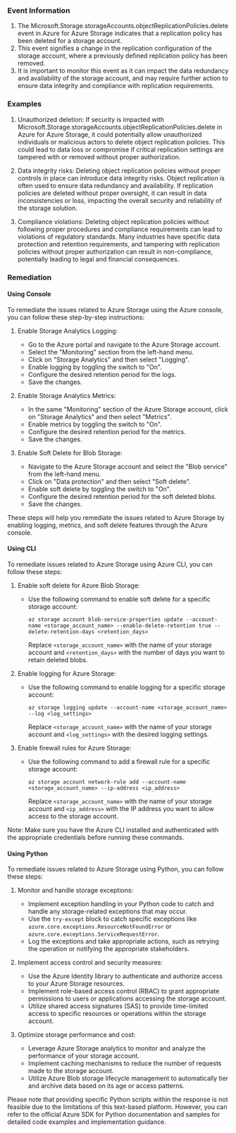 
### Event Information

1. The Microsoft.Storage.storageAccounts.objectReplicationPolicies.delete event in Azure for Azure Storage indicates that a replication policy has been deleted for a storage account.
2. This event signifies a change in the replication configuration of the storage account, where a previously defined replication policy has been removed.
3. It is important to monitor this event as it can impact the data redundancy and availability of the storage account, and may require further action to ensure data integrity and compliance with replication requirements.


### Examples

1. Unauthorized deletion: If security is impacted with Microsoft.Storage.storageAccounts.objectReplicationPolicies.delete in Azure for Azure Storage, it could potentially allow unauthorized individuals or malicious actors to delete object replication policies. This could lead to data loss or compromise if critical replication settings are tampered with or removed without proper authorization.

2. Data integrity risks: Deleting object replication policies without proper controls in place can introduce data integrity risks. Object replication is often used to ensure data redundancy and availability. If replication policies are deleted without proper oversight, it can result in data inconsistencies or loss, impacting the overall security and reliability of the storage solution.

3. Compliance violations: Deleting object replication policies without following proper procedures and compliance requirements can lead to violations of regulatory standards. Many industries have specific data protection and retention requirements, and tampering with replication policies without proper authorization can result in non-compliance, potentially leading to legal and financial consequences.

### Remediation

#### Using Console

To remediate the issues related to Azure Storage using the Azure console, you can follow these step-by-step instructions:

1. Enable Storage Analytics Logging:
   - Go to the Azure portal and navigate to the Azure Storage account.
   - Select the "Monitoring" section from the left-hand menu.
   - Click on "Storage Analytics" and then select "Logging".
   - Enable logging by toggling the switch to "On".
   - Configure the desired retention period for the logs.
   - Save the changes.

2. Enable Storage Analytics Metrics:
   - In the same "Monitoring" section of the Azure Storage account, click on "Storage Analytics" and then select "Metrics".
   - Enable metrics by toggling the switch to "On".
   - Configure the desired retention period for the metrics.
   - Save the changes.

3. Enable Soft Delete for Blob Storage:
   - Navigate to the Azure Storage account and select the "Blob service" from the left-hand menu.
   - Click on "Data protection" and then select "Soft delete".
   - Enable soft delete by toggling the switch to "On".
   - Configure the desired retention period for the soft deleted blobs.
   - Save the changes.

These steps will help you remediate the issues related to Azure Storage by enabling logging, metrics, and soft delete features through the Azure console.

#### Using CLI

To remediate issues related to Azure Storage using Azure CLI, you can follow these steps:

1. Enable soft delete for Azure Blob Storage:
   - Use the following command to enable soft delete for a specific storage account:
     ```
     az storage account blob-service-properties update --account-name <storage_account_name> --enable-delete-retention true --delete-retention-days <retention_days>
     ```
     Replace `<storage_account_name>` with the name of your storage account and `<retention_days>` with the number of days you want to retain deleted blobs.

2. Enable logging for Azure Storage:
   - Use the following command to enable logging for a specific storage account:
     ```
     az storage logging update --account-name <storage_account_name> --log <log_settings>
     ```
     Replace `<storage_account_name>` with the name of your storage account and `<log_settings>` with the desired logging settings.

3. Enable firewall rules for Azure Storage:
   - Use the following command to add a firewall rule for a specific storage account:
     ```
     az storage account network-rule add --account-name <storage_account_name> --ip-address <ip_address>
     ```
     Replace `<storage_account_name>` with the name of your storage account and `<ip_address>` with the IP address you want to allow access to the storage account.

Note: Make sure you have the Azure CLI installed and authenticated with the appropriate credentials before running these commands.

#### Using Python

To remediate issues related to Azure Storage using Python, you can follow these steps:

1. Monitor and handle storage exceptions:
   - Implement exception handling in your Python code to catch and handle any storage-related exceptions that may occur.
   - Use the `try-except` block to catch specific exceptions like `azure.core.exceptions.ResourceNotFoundError` or `azure.core.exceptions.ServiceRequestError`.
   - Log the exceptions and take appropriate actions, such as retrying the operation or notifying the appropriate stakeholders.

2. Implement access control and security measures:
   - Use the Azure Identity library to authenticate and authorize access to your Azure Storage resources.
   - Implement role-based access control (RBAC) to grant appropriate permissions to users or applications accessing the storage account.
   - Utilize shared access signatures (SAS) to provide time-limited access to specific resources or operations within the storage account.

3. Optimize storage performance and cost:
   - Leverage Azure Storage analytics to monitor and analyze the performance of your storage account.
   - Implement caching mechanisms to reduce the number of requests made to the storage account.
   - Utilize Azure Blob storage lifecycle management to automatically tier and archive data based on its age or access patterns.

Please note that providing specific Python scripts within the response is not feasible due to the limitations of this text-based platform. However, you can refer to the official Azure SDK for Python documentation and samples for detailed code examples and implementation guidance.

